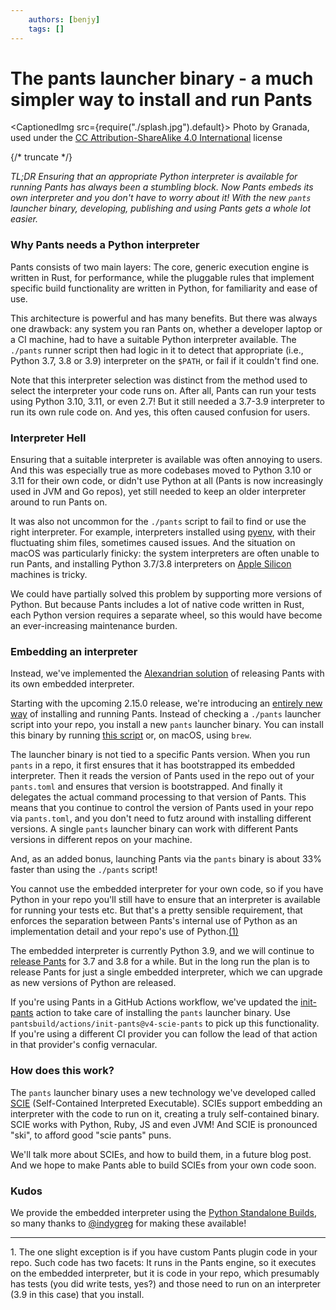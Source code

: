 ```yaml
---
    authors: [benjy]
    tags: []
---
```


# The pants launcher binary - a much simpler way to install and run Pants

<CaptionedImg src={require("./splash.jpg").default}>
  Photo by Granada, used under the [CC Attribution-ShareAlike 4.0
  International](https://creativecommons.org/licenses/by-sa/4.0/) license
</CaptionedImg>

{/* truncate */}

_TL;DR Ensuring that an appropriate Python interpreter is available for running Pants has always been a stumbling block. Now Pants embeds its own interpreter and you don't have to worry about it! With the new `pants` launcher binary, developing, publishing and using Pants gets a whole lot easier._

### Why Pants needs a Python interpreter

Pants consists of two main layers: The core, generic execution engine is written in Rust, for performance, while the pluggable rules that implement specific build functionality are written in Python, for familiarity and ease of use.

This architecture is powerful and has many benefits. But there was always one drawback: any system you ran Pants on, whether a developer laptop or a CI machine, had to have a suitable Python interpreter available. The `./pants` runner script then had logic in it to detect that appropriate (i.e., Python 3.7, 3.8 or 3.9) interpreter on the `$PATH`, or fail if it couldn't find one.

Note that this interpreter selection was distinct from the method used to select the interpreter your code runs on. After all, Pants can run your tests using Python 3.10, 3.11, or even 2.7! But it still needed a 3.7-3.9 interpreter to run its own rule code on. And yes, this often caused confusion for users.

### Interpreter Hell

Ensuring that a suitable interpreter is available was often annoying to users. And this was especially true as more codebases moved to Python 3.10 or 3.11 for their own code, or didn't use Python at all (Pants is now increasingly used in JVM and Go repos), yet still needed to keep an older interpreter around to run Pants on.

It was also not uncommon for the `./pants` script to fail to find or use the right interpreter. For example, interpreters installed using [pyenv](https://github.com/pyenv/pyenv), with their fluctuating shim files, sometimes caused issues. And the situation on macOS was particularly finicky: the system interpreters are often unable to run Pants, and installing Python 3.7/3.8 interpreters on [Apple Silicon](https://en.wikipedia.org/wiki/Apple_silicon) machines is tricky.

We could have partially solved this problem by supporting more versions of Python. But because Pants includes a lot of native code written in Rust, each Python version requires a separate wheel, so this would have become an ever-increasing maintenance burden.

### Embedding an interpreter

Instead, we've implemented the [Alexandrian solution](https://www.thefreedictionary.com/Alexandrian+solution#:~:text=n.-,1.,an%20intricate%2C%20seemingly%20insoluble%20problem.) of releasing Pants with its own embedded interpreter.

Starting with the upcoming 2.15.0 release, we're introducing an [entirely new way](https://www.pantsbuild.org/v2.15/docs/installation) of installing and running Pants. Instead of checking a `./pants` launcher script into your repo, you install a new `pants` launcher binary. You can install this binary by running [this script](https://github.com/pantsbuild/setup/blob/gh-pages/get-pants.sh) or, on macOS, using `brew`.

The launcher binary is not tied to a specific Pants version. When you run `pants` in a repo, it first ensures that it has bootstrapped its embedded interpreter. Then it reads the version of Pants used in the repo out of your `pants.toml` and ensures that version is bootstrapped. And finally it delegates the actual command processing to that version of Pants. This means that you continue to control the version of Pants used in your repo via `pants.toml`, and you don't need to futz around with installing different versions. A single `pants` launcher binary can work with different Pants versions in different repos on your machine.

And, as an added bonus, launching Pants via the `pants` binary is about 33% faster than using the `./pants` script!

You cannot use the embedded interpreter for your own code, so if you have Python in your repo you'll still have to ensure that an interpreter is available for running your tests etc. But that's a pretty sensible requirement, that enforces the separation between Pants's internal use of Python as an implementation detail and your repo's use of Python.[(1)](#ref1)

The embedded interpreter is currently Python 3.9, and we will continue to [release Pants](https://pypi.org/project/pantsbuild.pants/) for 3.7 and 3.8 for a while. But in the long run the plan is to release Pants for just a single embedded interpreter, which we can upgrade as new versions of Python are released.

If you're using Pants in a GitHub Actions workflow, we've updated the [init-pants](https://github.com/pantsbuild/actions/tree/main/init-pants) action to take care of installing the `pants` launcher binary. Use `pantsbuild/actions/init-pants@v4-scie-pants` to pick up this functionality. If you're using a different CI provider you can follow the lead of that action in that provider's config vernacular.

### How does this work?

The `pants` launcher binary uses a new technology we've developed called [SCIE](https://github.com/a-scie/jump) (Self-Contained Interpreted Executable). SCIEs support embedding an interpreter with the code to run on it, creating a truly self-contained binary. SCIE works with Python, Ruby, JS and even JVM! And SCIE is pronounced "ski", to afford good "scie pants" puns.

We'll talk more about SCIEs, and how to build them, in a future blog post. And we hope to make Pants able to build SCIEs from your own code soon.

### Kudos

We provide the embedded interpreter using the [Python Standalone Builds](https://gregoryszorc.com/docs/python-build-standalone/main/), so many thanks to [@indygreg](https://github.com/indygreg) for making these available!

---

1\. The one slight exception is if you have custom Pants plugin code in your repo. Such code has two facets: It runs in the Pants engine, so it executes on the embedded interpreter, but it is code in your repo, which presumably has tests (you did write tests, yes?) and those need to run on an interpreter (3.9 in this case) that you install.
